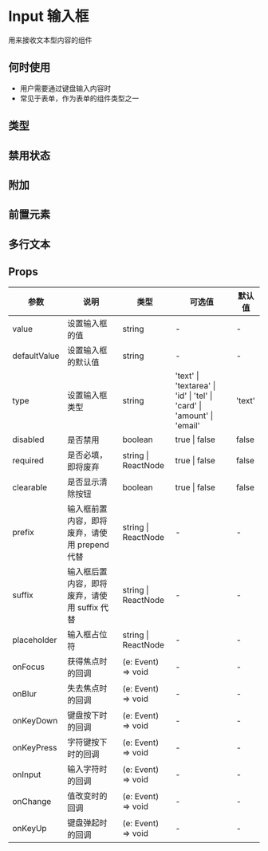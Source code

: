 # Input 输入框

用来接收文本型内容的组件

## 何时使用

- 用户需要通过键盘输入内容时
- 常见于表单，作为表单的组件类型之一

## 类型


<DemoType />

## 禁用状态


<DemoState />

## 附加


<DemoOther />

## 前置元素


<DemoPosition />

## 多行文本


<DemoTextarea />


## Props

| 参数                                            | 说明                                          | 类型                | 可选值                                                                 | 默认值 |
| ----------------------------------------------- | --------------------------------------------- | ------------------- | ---------------------------------------------------------------------- | ------ |
| value                                           | 设置输入框的值                                | string              | -                                                                      | -      |
| defaultValue<Badge type='feature' text='new' /> | 设置输入框的默认值                            | string              | -                                                                      | -      |
| type                                            | 设置输入框类型                                | string              | 'text' \| 'textarea' \| 'id' \| 'tel' \| 'card' \| 'amount' \| 'email' | 'text' |
| disabled                                        | 是否禁用                                      | boolean             | true \| false                                                          | false  |
| required<Badge text='deprecated' />             | 是否必填，即将废弃                            | string \| ReactNode | true \| false                                                          | false  |
| clearable<Badge type='feature' text='new' />    | 是否显示清除按钮                              | boolean             | true \| false                                                          | false  |
| prefix<Badge text='deprecated' />               | 输入框前置内容，即将废弃，请使用 prepend 代替 | string \| ReactNode | -                                                                      | -      |
| suffix<Badge text='deprecated' />               | 输入框后置内容，即将废弃，请使用 suffix 代替  | string \| ReactNode | -                                                                      | -      |
| placeholder                                     | 输入框占位符                                  | string \| ReactNode | -                                                                      | -      |
| onFocus                                         | 获得焦点时的回调                              | (e: Event) => void  | -                                                                      | -      |
| onBlur                                          | 失去焦点时的回调                              | (e: Event) => void  | -                                                                      | -      |
| onKeyDown                                       | 键盘按下时的回调                              | (e: Event) => void  | -                                                                      | -      |
| onKeyPress                                      | 字符键按下时的回调                            | (e: Event) => void  | -                                                                      | -      |
| onInput                                         | 输入字符时的回调                              | (e: Event) => void  | -                                                                      | -      |
| onChange                                        | 值改变时的回调                                | (e: Event) => void  | -                                                                      | -      |
| onKeyUp                                         | 键盘弹起时的回调                              | (e: Event) => void  | -                                                                      | -      |
